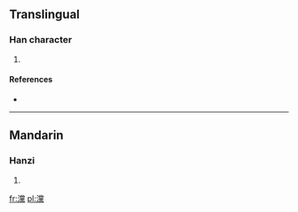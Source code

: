 ==Translingual==

===Han character===
{{Han char|rn=85|rad=水|as=20|sn=23|four=|canj=水火月火 (EFBF)}}

# {{defn|Han|sort=水20}}

====References====
* {{Han ref|kx=0663.280|dkj=18790|dj=1072.160|hdz=31796.160|uh=7059|ud=28761}}

----

==Mandarin==

===Hanzi===
{{cmn-hanzi|pin=[[dǎng]] ([[dang3]]), [[gàn]] ([[gan4]]), [[gòng]] ([[gong4]])|wg=tang<sup>3</sup>, kan<sup>4</sup>, kung<sup>4</sup>}}

# {{defn|Mandarin|sort=水20}}

[[fr:灙]]
[[pl:灙]]